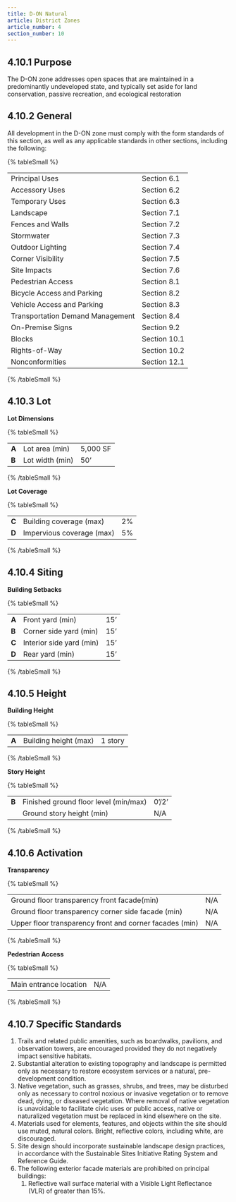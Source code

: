```yaml
---
title: D-ON Natural
article: District Zones
article_number: 4
section_number: 10
---
```


## 4.10.1 Purpose

The D-ON zone addresses open spaces that are maintained in a predominantly undeveloped state, and typically set aside for land conservation, passive recreation, and ecological restoration

## 4.10.2 General

All development in the D-ON zone must comply with the form standards of this section, as well as any applicable standards in other sections, including the following:

{% tableSmall %}

|                                  |              |
| -------------------------------- | ------------ |
| Principal Uses                   | Section 6.1  |
| Accessory Uses                   | Section 6.2  |
| Temporary Uses                   | Section 6.3  |
| Landscape                        | Section 7.1  |
| Fences and Walls                 | Section 7.2  |
| Stormwater                       | Section 7.3  |
| Outdoor Lighting                 | Section 7.4  |
| Corner Visibility                | Section 7.5  |
| Site Impacts                     | Section 7.6  |
| Pedestrian Access                | Section 8.1  |
| Bicycle Access and Parking       | Section 8.2  |
| Vehicle Access and Parking       | Section 8.3  |
| Transportation Demand Management | Section 8.4  |
| On-Premise Signs                 | Section 9.2  |
| Blocks                           | Section 10.1 |
| Rights-of-Way                    | Section 10.2 |
| Nonconformities                  | Section 12.1 |

{% /tableSmall %}

## 4.10.3 Lot

**Lot Dimensions**

{% tableSmall %}

|       |                 |          |
| ----- | --------------- | -------- |
| **A** | Lot area (min)  | 5,000 SF |
| **B** | Lot width (min) | 50’      |

{% /tableSmall %}

**Lot Coverage**

{% tableSmall %}

|       |                           |     |
| ----- | ------------------------- | --- |
| **C** | Building coverage (max)   | 2%  |
| **D** | Impervious coverage (max) | 5%  |

{% /tableSmall %}

## 4.10.4 Siting

**Building Setbacks**

{% tableSmall %}

|       |                          |     |
| ----- | ------------------------ | --- |
| **A** | Front yard (min)         | 15’ |
| **B** | Corner side yard (min)   | 15’ |
| **C** | Interior side yard (min) | 15’ |
| **D** | Rear yard (min)          | 15’ |

{% /tableSmall %}

## 4.10.5 Height

**Building Height**

{% tableSmall %}

|       |                       |         |
| ----- | --------------------- | ------- |
| **A** | Building height (max) | 1 story |

{% /tableSmall %}

**Story Height**

{% tableSmall %}

|       |                                       |       |
| ----- | ------------------------------------- | ----- |
| **B** | Finished ground floor level (min/max) | 0’/2’ |
|       | Ground story height (min)             | N/A   |

{% /tableSmall %}

## 4.10.6 Activation

**Transparency**

{% tableSmall %}

|                                                         |     |
| ------------------------------------------------------- | --- |
| Ground floor transparency front facade(min)             | N/A |
| Ground floor transparency corner side facade (min)      | N/A |
| Upper floor transparency front and corner facades (min) | N/A |

{% /tableSmall %}

**Pedestrian Access**

{% tableSmall %}

|                        |     |
| ---------------------- | --- |
| Main entrance location | N/A |

{% /tableSmall %}

## 4.10.7 Specific Standards

1. Trails and related public amenities, such as boardwalks, pavilions, and observation towers, are encouraged provided they do not negatively impact sensitive habitats.
2. Substantial alteration to existing topography and landscape is permitted only as necessary to restore ecosystem services or a natural, pre- development condition.
3. Native vegetation, such as grasses, shrubs, and trees, may be disturbed only as necessary to control noxious or invasive vegetation or to remove dead, dying, or diseased vegetation. Where removal of native vegetation is unavoidable to facilitate civic uses or public access, native or naturalized vegetation must be replaced in kind elsewhere on the site.
4. Materials used for elements, features, and objects within the site should use muted, natural colors. Bright, reflective colors, including white, are discouraged.
5. Site design should incorporate sustainable landscape design practices, in accordance with the Sustainable Sites Initiative Rating System and Reference Guide.
6. The following exterior facade materials are prohibited on principal buildings:
   1. Reflective wall surface material with a Visible Light Reflectance (VLR) of greater than 15%.
